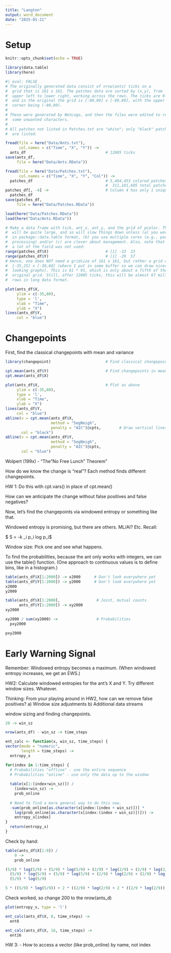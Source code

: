 ```yaml
---
title: "Langton"
output: word_document
date: "2025-01-21"
---
```


# Setup

```r
knitr::opts_chunk$set(echo = TRUE)

library(data.table)
library(here)
```

```r
#| eval: FALSE
# The originally generated data consist of nrow(ants) ticks on a 
#  grid that is 161 x 161. The patches data are sorted by (x,y), from
#  upper left to lower right, working across the rows. The ticks are 0-based
#  and in the original the grid is [-80,80] x [-80,80], with the upper left
#  corner being (-80,80).
#
# These were generated by NetLogo, and then the files were edited to remove
#  some unwanted characters.
#
# All patches not listed in Patches.txt are "white"; only "black" patches
#  are listed. 

fread(file = here("Data/Ants.txt"),
      col.names = c("Time", "X", "Y")) ->
  ants_df                                   # 12005 ticks
save(ants_df,
     file = here("Data/Ants.RData"))

fread(file = here("Data/Patches.txt"),
      col.names = c("Time", "X", "Y", "Col")) ->
  patches_df                                # 5,404,453 colored patches out of
                                            #  311,181,605 total patches.
patches_df[, -4] ->                         # Column 4 has only 1 unique value.
  patches_df
save(patches_df,
     file = here("Data/Patches.RData"))

```

```r
load(here("Data/Patches.RData"))
load(here("Data/Ants.RData"))
```

```r
# Make a data frame with tick, ant_x, ant_y, and the grid of pcolor. This
#  will be quite large, and so will slow things down unless (a) you work
#  in package::data.table format, (b) you use multiple cores (e.g., parallel
#  processing) and/or (c) are clever about management. Also, note that
#  a lot of the field was not used:
range(patches_df$X)                         # [1] -33  23
range(patches_df$Y)                         # [1] -29  57
# Hence, one does NOT need a gridsize of 161 x 161, but rather a grid of
#  [-35,25] x [-30,60] (where I put in some buffer so we can draw nicer
#  looking graphs). This is 61 * 91, which is only about a fifth of the
#  original grid. Still, after 12005 ticks, this will be almost 67 million
#  rows in long data format.

```

```r
plot(ants_df$X,
     ylim = c(-35,60),
     type = 'l',
     xlab = "Time",
     ylab = "X")
lines(ants_df$Y,
     col = "blue")

```

# Changepoints

First, find the classical changepoints with mean and variance
```r
library(changepoint)                        # Find classical changepoints

cpt.mean(ants_df$Y)                         # Find changepoints in means
cpt.mean(ants_df$X)

plot(ants_df$X,                             # Plot as above
     ylim = c(-35,60),
     type = 'l',
     xlab = "Time",
     ylab = "X")
lines(ants_df$Y,
     col = "blue")
abline(v = cpt.mean(ants_df$X,
                    method = "SegNeigh",
                    penalty = "AIC")@cpts,        # Draw vertical lines at cpts
       col = "black")
abline(v = cpt.mean(ants_df$Y,
                    method = "SegNeigh",
                    penalty = "AIC")@cpts, 
       col = "blue")

```

Wolpert (199x) - "The "No Free Lunch" Theorem"

How do we know the change is "real"? Each method finds different changepoints.

HW 1: Do this with cpt.vars() in place of cpt.mean()

How can we anticipate the change without false positives and false negatives?

Now, let's find the changepoints via windowed entropy or something like that.

Windowed entropy is promising, but there are others. ML/AI? Etc. Recall:

$ S = -k \sum_i p_i log p_i$

Window size: Pick one and see what happens.

To find the probabilities, because the ant only works with integers, we can use the table() function. (One approach to continuous values is to define bins, like in a histogram.)

```r
table(ants_df$X[1:2000]) -> x2000      # Don't look everywhere yet
table(ants_df$Y[1:2000]) -> y2000      # Don't look everywhere yet
x2000
y2000

table(ants_df$X[1:2000],                # Joint, mutual counts
      ants_df$Y[1:2000]) -> xy2000
xy2000

xy2000 / sum(xy2000) ->                 # Probabilities
  pxy2000

pxy2000
```

# Early Warning Signal

Remember: Windowed entropy becomes a maximum. (When windowed entropy increases, we get an EWS.)

HW2: Calculate windowed entropies for the ant's X and Y. Try different window sizes. Whatever.

Thinking: From your playing around in HW2, how can we remove false positives?
a) Window size adjustments
b) Additional data streams

window sizing and finding changepoints.

```r
20 -> win_sz

nrow(ants_df) - win_sz -> time_steps

ent_calc <- function(x, win_sz, time_steps) {
vector(mode = "numeric",
       length = time_steps) ->
  entropy_x

for(index in 1:time_steps) {
  # Probabilities "offline" - use the entire sequence
  # Probabilities "online" - use only the data up to the window
  
  table(x[1:(index+win_sz)]) /
    (index+win_sz) ->
    prob_online
  
  # Need to find a more general way to do this now.
  -sum(prob_online[as.character(x[index:(index + win_sz)])] *
    log(prob_online[as.character(x[index:(index + win_sz)])])) ->
    entropy_x[index]
}
  return(entropy_x)
}
```
Check by hand:

```r
table(ants_df$X[1:9]) /
    9 ->
    prob_online

(5/9) * log(5/9) + (5/9) * log(5/9) + (2/9) * log(2/9) + (2/9) * log(2/9) +
  (5/9) * log(5/9) + (5/9) * log(5/9) + (2/9) * log(2/9) + (2/9) * log(2/9) + 
  (5/9) * log(5/9)

5 * ((5/9) * log(5/9)) + 2 * ((2/9) * log(2/9) + 2 * ((2/9 * log(2/9))))

```

Check worked, so change 200 to the nrow(ants_d)
```r
plot(entropy_x, type = 'l')
```
```r
ent_calc(ants_df$X, 8, time_steps) ->
  ent8

ent_calc(ants_df$X, 16, time_steps) ->
  ent16

```


HW 3:
- How to access a vector (like prob_online) by name, not index












